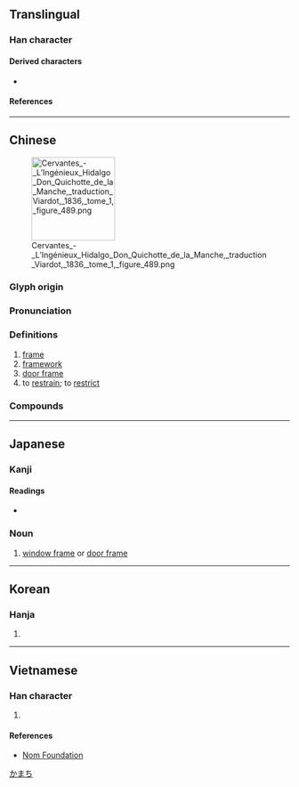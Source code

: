 {{character info}}
==Translingual==

===Han character===
{{Han char|rn=75|rad=木|as=06|sn=10|four=41911|canj=DSMG,XDSMG|ids=⿰木匡}}

====Derived characters====
* {{l|mul|[[𥱜]]}}

====References====
{{Han ref|kx=0525.070|dkj=14760|dj=0914.020|hdz=21192.050|uh=6846}}

----

==Chinese==
{{zh-forms}}
[[File:Cervantes - L’Ingénieux Hidalgo Don Quichotte de la Manche, traduction Viardot, 1836, tome 1, figure 489.png|thumb|right|150px]]

===Glyph origin===
{{Han etym}}

===Pronunciation===
{{zh-pron
|m=框,er=y
|m_note=kuàngr - “frame”
|c=hong1,kwaang1
|mn=khong/kheng
|mn_note=khong - literary; kheng - vernacular
|mc=y
|oc=y
|ma=
|cat=n
}}

===Definitions===
{{zh-hanzi}}

# [[frame]]
# [[framework]]
# [[door frame]]
# to [[restrain]]; to [[restrict]]

===Compounds===
{{zh-der|三框闌兒|條條框框|方框|框子|框架|相框|框圖|畫框|方框圖|框框|籃框|邊框|門框|鏡框|同字框|病字框|周字框|國字框|圍字框|反字框|區字框|匠字框|三框|鳳字框}}

----

==Japanese==
{{wp|lang=ja}}

===Kanji===
{{ja-kanji|grade=|rs=木06}}

====Readings====
* {{ja-readings|on=[[きょう]] (kyō)|kun=[[かまち]] (kamachi)}}

===Noun===
{{ja-noun|かまち}}

# [[window frame]] or [[door frame]]

[[Category:ja:Architecture|かまち]]

----

==Korean==

===Hanja===
{{ko-hanja|hangeul=광|eumhun=|rv=gwang|mr=kwang|y=kwang}}

# {{rfdef|ko|sort=木06}}

----

==Vietnamese==

===Han character===
{{vi-readings|rs=木06|reading=chuồng, khuông}}

# {{rfdef|vi|sort=木06}}

====References====
* [http://nomfoundation.org/common/nom_details.php?codepoint=6846 Nom Foundation]
